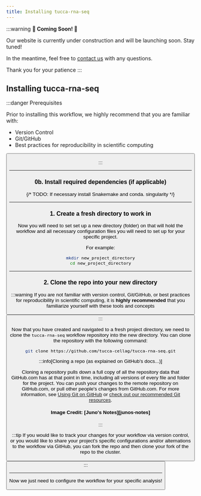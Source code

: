 ```yaml
---
title: Installing tucca-rna-seq
---
```



:::warning
**🚧 Coming Soon! 🚧**

Our website is currently under construction and will be launching soon.
Stay tuned!

In the meantime, feel free to [contact us](mailto:benjamin.bromberg@tufts.edu)
with any questions.

Thank you for your patience
:::

## Installing tucca-rna-seq

:::danger Prerequisites

Prior to installing this workflow, we highly recommend that you are familiar
with:
- Version Control
- Git/GitHub
- Best practices for reproducibility in scientific computing

<Button
  label="Click here for more details about these topics"
  link="/helpful-resources/reproducibility"
  variant="primary"
/>

:::

---

### 0b. Install required dependencies (if applicable)

{/*
TODO: If necessary install Snakemake and conda. singularity
*/}

---

### 1. Create a fresh directory to work in

Now you will need to set set up a new directory (folder) on that will hold
the workflow and all necessary configuration files you will need to set up
for your specific project.

For example:

```bash
mkdir new_project_directory
cd new_project_directory
```

---

### 2. Clone the repo into your new directory

:::warning
If you are not familiar with version control, Git/GitHub, or best practices
for reproducibility in scientific computing, it is **highly recommended**
that you familiarize yourself with these tools and concepts

<Button
  label="Click here for more details about these topics"
  link="/helpful-resources/reproducibility"
  variant="primary"
/>
:::

Now that you have created and navigated to a fresh project directory,
we need to clone the `tucca-rna-seq` workflow repository into the new
directory. You can clone the repository with the following command:

```bash
git clone https://github.com/tucca-cellag/tucca-rna-seq.git
```

:::info[Cloning a repo (as explained on GitHub's docs...)]

Cloning a repository pulls down a full copy of all the repository data that
GitHub.com has at that point in time, including all versions of every file
and folder for the project. You can push your changes to the remote
repository on GitHub.com, or pull other people's changes from GitHub.com.
For more information, see [Using Git on GitHub][using-git] or [check out our
recommended Git resources][git-resources].

<Card shadow="tl">
  <CardImage
    cardImageUrl="/img/How-To-Clone-a-Git-Repository.png"
    alt="A diagram of the tucca-rna-seq workflow"
    title="tucca-rna-seq workflow diagram"
  />
  <CardFooter>
    <h4>Image Credit: [Juno's Notes][junos-notes]</h4>
  </CardFooter>
</Card>

:::

:::tip
If you would like to track your changes for your workflow via version
control, or you would like to share your project's specific
configurations and/or alternations to the workflow via GitHub, you can fork
the repo and then clone your fork of the repo to the cluster.

<Button
  label="GeeksforGeeks Guide to Forking with Git"
  link="https://www.geeksforgeeks.org/git-fork/"
  variant="primary"
/>
:::

---

Now we just need to configure the workflow for your specific analysis!

[using-git]: https://docs.github.com/en/get-started/using-git
[git-resources]: /helpful-resources/reproducibility#introduction-to-gitgithub
[junos-notes]:(https://www.junosnotes.com/git/how-to-clone-a-git-repository/)